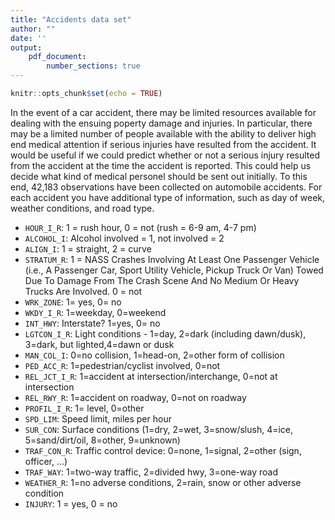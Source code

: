 ```yaml
---
title: "Accidents data set"
author: ""
date: ''
output: 
    pdf_document:
        number_sections: true
---
```


```r
knitr::opts_chunk$set(echo = TRUE)
```

In the event of a car accident, there may be limited resources available for dealing with the
ensuing poperty damage and injuries. In particular, there may be a limited number of people available 
with the ability to deliver high end medical attention if serious injuries have resulted from the accident.
It would be useful if we could predict whether or not a serious injury resulted from the
accident at the time the accident is reported. This could help us decide what kind of medical
personel should be sent out initially. To this end, 42,183 observations have been collected on
automobile accidents. For each accident you have additional type of information, such as day of week, weather conditions, and road type.

- `HOUR_I_R`: 1 = rush hour, 0 = not (rush = 6-9 am, 4-7 pm)
- `ALCOHOL_I`: Alcohol involved = 1, not involved = 2
- `ALIGN_I`: 1 = straight, 2 = curve
- `STRATUM_R`: 1 = NASS Crashes Involving At Least One Passenger Vehicle (i.e., A Passenger Car, Sport Utility Vehicle, Pickup Truck Or Van) Towed Due To Damage From The Crash Scene And No Medium Or Heavy Trucks Are Involved. 0 = not
- `WRK_ZONE`: 1= yes, 0= no
- `WKDY_I_R`: 1=weekday, 0=weekend
- `INT_HWY`: Interstate? 1=yes, 0= no 
- `LGTCON_I_R`:	Light conditions - 1=day, 2=dark (including dawn/dusk), 3=dark, but lighted,4=dawn or dusk
- `MAN_COL_I`: 0=no collision, 1=head-on, 2=other form of collision
- `PED_ACC_R`: 1=pedestrian/cyclist involved, 0=not
- `REL_JCT_I_R`: 1=accident at intersection/interchange, 0=not at intersection
- `REL_RWY_R`: 1=accident on roadway, 0=not on roadway
- `PROFIL_I_R`: 1= level, 0=other
- `SPD_LIM`: Speed limit, miles per hour 
- `SUR_CON`: Surface conditions (1=dry, 2=wet, 3=snow/slush, 4=ice, 5=sand/dirt/oil, 8=other, 9=unknown)
- `TRAF_CON_R`: Traffic control device: 0=none, 1=signal, 2=other (sign, officer, ...)
- `TRAF_WAY`: 1=two-way traffic, 2=divided hwy, 3=one-way road
- `WEATHER_R`: 1=no adverse conditions, 2=rain, snow or other adverse condition
- `INJURY`: 1 = yes, 0 = no

